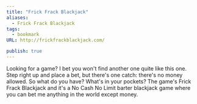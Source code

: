 ```yaml
---
title: "Frick Frack Blackjack"
aliases:
  - Frick Frack Blackjack
tags:
  - bookmark
URL: http://frickfrackblackjack.com/

publish: true
---
```




Looking for a game? I bet you won't find another one quite like this one. Step right up and place a bet, but there's one catch: there's no money allowed. So what do you have? What's in your pockets? The game's Frick Frack Blackjack and it's a No Cash No Limit barter blackjack game where you can bet me anything in the world except money.